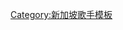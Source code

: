 {{Navbox musical artist
| name = 陳潔儀
| state = {{{state<includeonly>|collapsed</includeonly>}}}
| title = [[陳潔儀]]
| background = solo_singer
| bodyclass = hlist

|group1=音樂專輯
|list1= [[不要傷了和氣]] - [[心痛 (陳潔儀專輯)|心痛]] - [[逼得太緊]] - [[傷心 (陳潔儀專輯)|傷心]] - [[別讓我恨你]] - [[揭曉 (陳潔儀專輯)|揭曉]] - [[有你愛過]] - [[入戲太深]] - [[炫耀 (陳潔儀專輯)|炫耀]] - [[蘿拉 (陳潔儀專輯)|蘿拉]] - [[麻醉 (專輯)|麻醉]] - [[異想世界]] - [[懂得]] - [[東彎土星]] - [[重譯]] - [[天堂邊緣]] - [[A Time For Everything]]
|group2 = 音樂精選
|list2 = [[那天那夜]] - [[最好 (陳潔儀專輯)|最好]] - [[喜歡・潔儀・喜歡]] - [[懂得|陳潔儀新曲加精選]] - [[國語真經典 (陳潔儀)|國語真經典]] - [[再愛一回精選]] - [[私房歌]] - [[等了又等]]
|group3 = 音樂單曲
|list3 = [[家 (陳潔儀歌曲)|家]] - [[等。陳潔儀]]
|group4 = 演唱會專輯
|list4 = [[就是陳潔儀演唱會]] - [[想像空間演唱會]] - [[陳潔儀×趙增熹 傾城音樂會]]
|group5 = 電視劇
|list5 = [[妙手仁心II]] - [[勝券在握]]
|group6 = 音乐舞台剧
|list6 = [[雪狼湖]] - [[漫步人生路]] - [[千里情牽]] - [[紫禁城：慈禧太后的肖像]] - [[愛情有什麼道理]] - [[雨季]]
|group7 = 電影
|list7 = [[吃風]] - [[戀人絮語]]
|group8 = 書籍
|list8 = [[想入飛飛]] - [[Cathy & Jodie——公主與跳蚤]]
}}
<noinclude>
[[Category:新加坡歌手模板]]